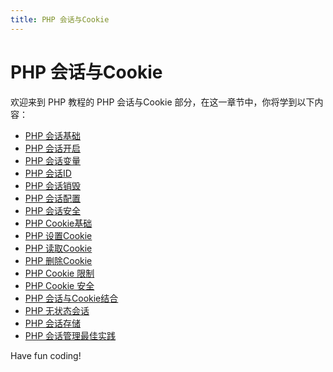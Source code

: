 ```yaml
---
title: PHP 会话与Cookie
---
```


# PHP 会话与Cookie

欢迎来到 PHP 教程的 PHP 会话与Cookie 部分，在这一章节中，你将学到以下内容：

- [PHP 会话基础](./0-php-session-basics.mdx)
- [PHP 会话开启](./1-php-session-open.mdx)
- [PHP 会话变量](./2-php-session-variables.mdx)
- [PHP 会话ID](./3-php-session-id.mdx)
- [PHP 会话销毁](./4-php-session-destruction.mdx)
- [PHP 会话配置](./5-php-session-configuration.mdx)
- [PHP 会话安全](./6-php-session-security.mdx)
- [PHP Cookie基础](./7-php-cookie-basics.mdx)
- [PHP 设置Cookie](./8-php-sets-cookies.mdx)
- [PHP 读取Cookie](./9-php-reads-cookies.mdx)
- [PHP 删除Cookie](./10-php-delete-cookie.mdx)
- [PHP Cookie 限制](./11-php-cookie-restrictions.mdx)
- [PHP Cookie 安全](./12-php-cookie-security.mdx)
- [PHP 会话与Cookie结合](./13-combining-php-sessions-with-cookies.mdx)
- [PHP 无状态会话](./14-php-stateless-session.mdx)
- [PHP 会话存储](./15-php-session-storage.mdx)
- [PHP 会话管理最佳实践](./16-php-session-management-best-practices.mdx)

Have fun coding!